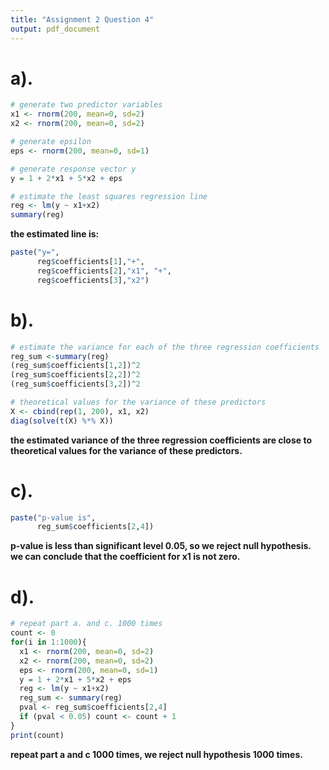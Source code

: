 ---
title: "Assignment 2 Question 4"
output: pdf_document
---

# a).
```{r}
# generate two predictor variables
x1 <- rnorm(200, mean=0, sd=2)
x2 <- rnorm(200, mean=0, sd=2)

# generate epsilon
eps <- rnorm(200, mean=0, sd=1)

# generate response vector y
y = 1 + 2*x1 + 5*x2 + eps

# estimate the least squares regression line
reg <- lm(y ~ x1+x2)
summary(reg)
```

**the estimated line is:**
```{r}
paste("y=",
      reg$coefficients[1],"+",
      reg$coefficients[2],"x1", "+",
      reg$coefficients[3],"x2")
```

\newpage
# b).


```{r}
# estimate the variance for each of the three regression coefficients
reg_sum <-summary(reg)
(reg_sum$coefficients[1,2])^2
(reg_sum$coefficients[2,2])^2
(reg_sum$coefficients[3,2])^2
```


```{r}
# theoretical values for the variance of these predictors
X <- cbind(rep(1, 200), x1, x2)
diag(solve(t(X) %*% X))
```

**the estimated variance of the three regression coefficients are close to**
**theoretical values for the variance of these predictors.**

\newpage
# c).
```{r}
paste("p-value is",
      reg_sum$coefficients[2,4])
```
**p-value is less than significant level 0.05, so we reject null hypothesis.**
**we can conclude that the coefficient for x1 is not zero.**

\newpage
# d).
```{r}
# repeat part a. and c. 1000 times
count <- 0
for(i in 1:1000){
  x1 <- rnorm(200, mean=0, sd=2)
  x2 <- rnorm(200, mean=0, sd=2)
  eps <- rnorm(200, mean=0, sd=1)
  y = 1 + 2*x1 + 5*x2 + eps
  reg <- lm(y ~ x1+x2)
  reg_sum <- summary(reg)
  pval <- reg_sum$coefficients[2,4]
  if (pval < 0.05) count <- count + 1
}
print(count)
```
**repeat part a and c 1000 times, we reject null hypothesis 1000 times. **








